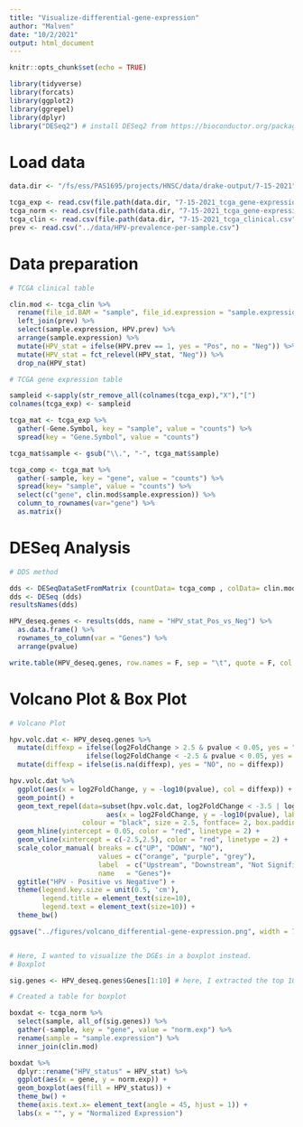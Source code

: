 ```yaml
---
title: "Visualize-differential-gene-expression"
author: "Malven"
date: "10/2/2021"
output: html_document
---
```


```r
knitr::opts_chunk$set(echo = TRUE)

library(tidyverse)
library(forcats)
library(ggplot2)
library(ggrepel)
library(dplyr)
library("DESeq2") # install DESeq2 from https://bioconductor.org/packages/release/bioc/html/DESeq2.html
```

# Load data
```r
data.dir <- "/fs/ess/PAS1695/projects/HNSC/data/drake-output/7-15-2021"

tcga_exp <- read.csv(file.path(data.dir, "7-15-2021_tcga_gene-expressions.csv"), stringsAsFactors = F)
tcga_norm <- read.csv(file.path(data.dir, "7-15-2021_tcga_gene-expressions_norm.csv"), stringsAsFactors = F)
tcga_clin <- read.csv(file.path(data.dir, "7-15-2021_tcga_clinical.csv"), stringsAsFactors = F)
prev <- read.csv("../data/HPV-prevalence-per-sample.csv")

```

# Data preparation 
```r
# TCGA clinical table

clin.mod <- tcga_clin %>%
  rename(file_id.BAM = "sample", file_id.expression = "sample.expression") %>%
  left_join(prev) %>%
  select(sample.expression, HPV.prev) %>%
  arrange(sample.expression) %>%
  mutate(HPV_stat = ifelse(HPV.prev == 1, yes = "Pos", no = "Neg")) %>%
  mutate(HPV_stat = fct_relevel(HPV_stat, "Neg")) %>%
  drop_na(HPV_stat)

# TCGA gene expression table

sampleid <-sapply(str_remove_all(colnames(tcga_exp),"X"),"[")
colnames(tcga_exp) <- sampleid

tcga_mat <- tcga_exp %>%
  gather(-Gene.Symbol, key = "sample", value = "counts") %>%
  spread(key = "Gene.Symbol", value = "counts")

tcga_mat$sample <- gsub("\\.", "-", tcga_mat$sample)

tcga_comp <- tcga_mat %>%
  gather(-sample, key = "gene", value = "counts") %>%
  spread(key= "sample", value = "counts") %>%
  select(c("gene", clin.mod$sample.expression)) %>%
  column_to_rownames(var="gene") %>%
  as.matrix()

```

# DESeq Analysis
```r

# DDS method

dds <- DESeqDataSetFromMatrix (countData= tcga_comp , colData= clin.mod, design=~HPV_stat)
dds <- DESeq (dds)
resultsNames(dds)

HPV_deseq.genes <- results(dds, name = "HPV_stat_Pos_vs_Neg") %>%
  as.data.frame() %>%
  rownames_to_column(var = "Genes") %>%
  arrange(pvalue)

write.table(HPV_deseq.genes, row.names = F, sep = "\t", quote = F, col.names = T, file = "../data/HPV_deseq.genes.txt")
```

# Volcano Plot & Box Plot
```r
# Volcano Plot

hpv.volc.dat <- HPV_deseq.genes %>%
  mutate(diffexp = ifelse(log2FoldChange > 2.5 & pvalue < 0.05, yes = "UP",
                   ifelse(log2FoldChange < -2.5 & pvalue < 0.05, yes = "DOWN", no = NA))) %>%
  mutate(diffexp = ifelse(is.na(diffexp), yes = "NO", no = diffexp))

hpv.volc.dat %>%
  ggplot(aes(x = log2FoldChange, y = -log10(pvalue), col = diffexp)) +
  geom_point() +
  geom_text_repel(data=subset(hpv.volc.dat, log2FoldChange < -3.5 | log2FoldChange > 3.5),
                        aes(x = log2FoldChange, y = -log10(pvalue), label = Genes),
                  colour = "black", size = 2.5, fontface= 2, box.padding = 1.0, max.overlaps = Inf) +
  geom_hline(yintercept = 0.05, color = "red", linetype = 2) +
  geom_vline(xintercept = c(-2.5,2.5), color = "red", linetype = 2) +
  scale_color_manual( breaks = c("UP", "DOWN", "NO"),
                      values = c("orange", "purple", "grey"),
                      label  = c("Upstream", "Downstream", "Not Significant"),
                      name   = "Genes")+
  ggtitle("HPV - Positive vs Negative") +
  theme(legend.key.size = unit(0.5, 'cm'),
        legend.title = element_text(size=10),
        legend.text = element_text(size=10)) +
  theme_bw()

ggsave("../figures/volcano_differential-gene-expression.png", width = 7, height = 6, device = "png")


# Here, I wanted to visualize the DGEs in a boxplot instead.
# Boxplot

sig.genes <- HPV_deseq.genes$Genes[1:10] # here, I extracted the top 10 significant genes

# Created a table for boxplot

boxdat <- tcga_norm %>%
  select(sample, all_of(sig.genes)) %>%
  gather(-sample, key = "gene", value = "norm.exp") %>%
  rename(sample = "sample.expression") %>%
  inner_join(clin.mod)

boxdat %>%
  dplyr::rename("HPV_status" = HPV_stat) %>%
  ggplot(aes(x = gene, y = norm.exp)) + 
  geom_boxplot(aes(fill = HPV_status)) +
  theme_bw() +
  theme(axis.text.x= element_text(angle = 45, hjust = 1)) +
  labs(x = "", y = "Normalized Expression")

```


